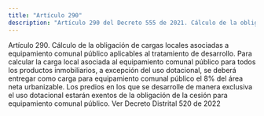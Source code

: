 ```yaml
---
title: "Artículo 290"
description: "Artículo 290 del Decreto 555 de 2021. Cálculo de la obligación de cargas locales asociadas a equipamiento comunal público aplicables al..."
---
```


Artículo 290. Cálculo de la obligación de cargas locales asociadas a equipamiento comunal público aplicables al tratamiento de desarrollo. Para calcular la carga local asociada al equipamiento comunal público para todos los productos inmobiliarios, a excepción del uso dotacional, se deberá entregar como carga para equipamiento comunal público el 8% del área neta urbanizable. Los predios en los que se desarrolle de manera exclusiva el uso dotacional estarán exentos de la obligación de la cesión para equipamiento comunal público.
Ver Decreto Distrital 520 de 2022